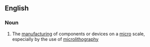 ==English==

===Noun===
{{en-noun|-}}

# The [[manufacturing]] of components or devices on a [[micro]] scale, especially by the use of [[microlithography]]